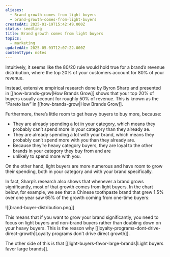 ```yaml
---
aliases:
  - Brand growth comes from light buyers
  - brand-growth-comes-from-light-buyers
createdAt: 2025-01-19T15:42:49.000Z
status: seedling
title: Brand growth comes from light buyers
topics:
  - marketing
updatedAt: 2025-05-03T12:07:22.000Z
contentType: notes
---
```

Intuitively, it seems like the 80/20 rule would hold true for a brand’s revenue distribution, where the top 20% of your customers account for 80% of your revenue.

Instead, extensive empirical research done by Byron Sharp and presented in [[how-brands-grow|How Brands Grow]] shows that your top 20% of buyers usually account for roughly 50% of revenue. This is known as the “Pareto law” in [[how-brands-grow|How Brands Grow]].

Furthermore, there’s little room to get heavy buyers to buy more, because:

- They are already spending a lot in your category, which means they probably can’t spend more in your category than they already ae.
- They are already spending a lot with your brand, which means they probably can’t spend more with you than they already are.
- Because they’re heavy category buyers, they are loyal to the other brands in your category they buy from and are
- unlikely to spend more with you.

On the other hand, light buyers are more numerous and have room to grow their spending, both in your category and with your brand specifically.

In fact, Sharp’s research also shows that whenever a brand grows significantly, most of that growth comes from light buyers. In the chart below, for example, we see that a Chinese toothpaste brand that grew 1.5% over one year saw 65% of the growth coming from one-time buyers:

![[brand-buyer-distribution.png]]

This means that if you want to grow your brand significantly, you need to focus on light buyers and non-brand buyers rather than doubling down on your heavy buyers. This is the reason why [[loyalty-programs-dont-drive-direct-growth|Loyalty programs don't drive direct growth]].

The other side of this is that [[light-buyers-favor-large-brands|Light buyers favor large brands]].
